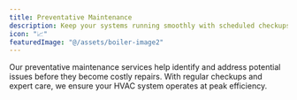 ```yaml
---
title: Preventative Maintenance
description: Keep your systems running smoothly with scheduled checkups and proactive care from certified techs.
icon: "📈"
featuredImage: "@/assets/boiler-image2"
---
```

Our preventative maintenance services help identify and address potential issues before they become costly repairs. With regular checkups and expert care, we ensure your HVAC system operates at peak efficiency.

